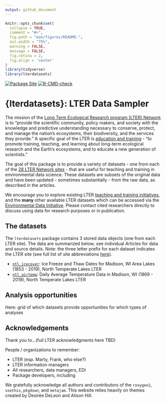 ```yaml
---
output: github_document
---
```


```r
knitr::opts_chunk$set(
  collapse = TRUE,
  comment = "#>",
  fig.path = "man/figures/README-",
  out.width = "75%",
  warning = FALSE,
  message = FALSE,
  fig.retina = 2,
  fig.align = 'center'
)
library(tidyverse)
library(lterdatasets)
```

<!-- badges: start -->
[![Package Site](https://github.com/NCEAS/lterdatasampler/workflows/pkgdown/badge.svg)](https://github.com/NCEAS/lterdatasampler/actions)
[![R-CMD-check](https://github.com/lter/lterdatasampler/workflows/R-CMD-check/badge.svg)](https://github.com/lter/lterdatasampler/actions)
<!-- badges: end -->

# {lterdatasets}: LTER Data Sampler

The mission of the [Long Term Ecological Research program (LTER) Network](https://lternet.edu/) is to "provide the scientific community, policy makers, and society with the knowledge and predictive understanding necessary to conserve, protect, and manage the nation’s ecosystems, their biodiversity, and the services they provide." A specific goal of the LTER is [education and training](https://lternet.edu/education-and-training/) - "to promote training, teaching, and learning about long-term ecological research and the Earth’s ecosystems, and to educate a new generation of scientists." 

The goal of this package is to provide a variety of datasets - one from each of the [28 LTER Network sites](https://lternet.edu/site/) - that are useful for teaching and training in environmental data science. These datasets are subsets of the original data and have been updated - sometimes substantially - from the raw data, as described in the articles. 

We encourage you to explore existing LTER [teaching and training initiatives](https://lternet.edu/education-and-training/), and the **many** other available LTER datasets which can be accessed via the [Environmental Data Initiative](https://environmentaldatainitiative.org/). Please contact  cited researchers directly to discuss using data for research purposes or in publication. 

## The datasets

The `lterdatasets` package contains 3 stored data objects (one from each LTER site). The data are summarized below; see individual Articles for data and source details. Note: the three letter prefix for each dataset indicates the LTER site (see full list of site abbreviations [here](https://lternet.edu/site/)).

- [`ntl_icecover`](): Ice Freeze and Thaw Dates for Madison, WI Area Lakes (1853 - 2019), North Temperate Lakes LTER
- [`ntl_airtemp`](): Daily Average Temperature Data in Madison, WI (1869 - 2019), North Temperate Lakes LTER


## Analysis opportunities

Here: grid of which datasets provide opportunities for which types of analyses

## Acknowledgements

Thank you to...(full LTER acknowledgments here TBD)

People / organizations to remember: 

- LTER (esp. Marty, Frank, who else?)
- LTER information managers
- All researchers, data managers, EDI
- Package developers, including 


We gratefully acknowledge all authors and contributors of the `roxygen2`, `usethis`, `pkgdown`, and `metajam`. This website relies heavily on themes created by Desirée DeLeon and Alison Hill.
